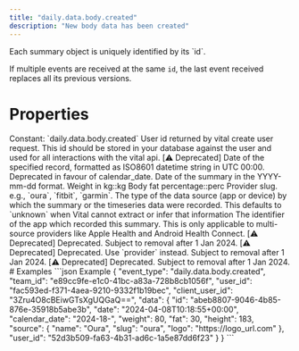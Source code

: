 ```yaml
---
title: "daily.data.body.created"
description: "New body data has been created"
---
```

<Warning>
Each summary object is uniquely identified by its `id`.

If multiple events are received at the same `id`, the last event received replaces all its previous
versions.
</Warning>
# Properties
<ResponseField name="event_type" type="const string" required="true">
Constant: `daily.data.body.created`
</ResponseField>
<ResponseField name="team_id" type="string" required="true">
</ResponseField>
<ResponseField name="user_id" type="string" required="true">
</ResponseField>
<ResponseField name="client_user_id" type="string" required="true">
</ResponseField>
<ResponseField name="data" type="ClientFacingBody" required="true">
<Expandable title="ClientFacingBody" defaultOpen="true">
<ResponseField name="user_id" type="string" required="true">
User id returned by vital create user request. This id should be stored in your database against the user and used for all interactions with the vital api.
</ResponseField>
<ResponseField name="id" type="string" required="true">
</ResponseField>
<ResponseField name="date" type="string" required="true">
[⚠️ Deprecated] Date of the specified record, formatted as ISO8601 datetime string in UTC 00:00. Deprecated in favour of calendar_date.
</ResponseField>
<ResponseField name="calendar_date" type="string" required="true">
Date of the summary in the YYYY-mm-dd format.
</ResponseField>
<ResponseField name="weight" type="number | null">
Weight in kg::kg
</ResponseField>
<ResponseField name="fat" type="number | null">
Body fat percentage::perc
</ResponseField>
<ResponseField name="source" type="ClientFacingSource" required="true">
<Expandable title="ClientFacingSource" defaultOpen="true">
<ResponseField name="provider" type="string" required="true">
Provider slug. e.g., `oura`, `fitbit`, `garmin`.
</ResponseField>
<ResponseField name="type" type="string | null">
The type of the data source (app or device) by which the summary or the timeseries data were recorded. This defaults to `unknown` when Vital cannot extract or infer that information
</ResponseField>
<ResponseField name="app_id" type="string | null">
The identifier of the app which recorded this summary. This is only applicable to multi-source providers like Apple Health and Android Health Connect.
</ResponseField>
<ResponseField name="name" type="string" required="true">
[⚠️ Deprecated] Deprecated. Subject to removal after 1 Jan 2024.
</ResponseField>
<ResponseField name="slug" type="string" required="true">
[⚠️ Deprecated] Deprecated. Use `provider` instead. Subject to removal after 1 Jan 2024.
</ResponseField>
<ResponseField name="logo" type="string" required="true">
[⚠️ Deprecated] Deprecated. Subject to removal after 1 Jan 2024.
</ResponseField>
</Expandable>
</ResponseField>
</Expandable>
</ResponseField>
# Examples
<CodeGroup>
```json Example
{
  "event_type": "daily.data.body.created",
  "team_id": "e89cc9fe-e1c0-41bc-a83a-728b8cb1056f",
  "user_id": "fac593ed-f371-4aea-9210-9332f1b19bec",
  "client_user_id": "3Zru4O8cBEiwGTsXgUQGaQ==",
  "data": {
    "id": "abeb8807-9046-4b85-876e-35918b5abe3b",
    "date": "2024-04-08T10:18:55+00:00",
    "calendar_date": "2024-18-",
    "weight": 80,
    "fat": 30,
    "height": 183,
    "source": {
      "name": "Oura",
      "slug": "oura",
      "logo": "https://logo_url.com"
    },
    "user_id": "52d3b509-fa63-4b31-ad6c-1a5e87dd6f23"
  }
}
```
</CodeGroup>
